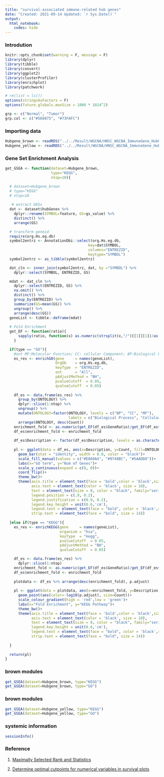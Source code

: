 ```yaml
---
title: "survival-associated immune-related hub genes"
date: "Created: 2021-09-14 Updated: `r Sys.Date()`"
output: 
  html_notebook:
    codes: hide
---
```


### Introdution
```r
knitr::opts_chunk$set(warning = F, message = F)
library(dplyr)
library(tibble)
library(convert)
library(ggplot2)
library(clusterProfiler)
library(enrichplot)
library(patchwork)

# rm(list = ls())
options(stringsAsFactors = F)
options(future.globals.maxSize = 1000 * 1024^2)

grp <- c("Normal", "Tumor")
grp.col <- c("#568875", "#73FAFC")
```


### Importing data 
```r
Hubgene_brown <- readRDS("../../Result/WGCNA/HNSC_WGCNA_ImmuneGene_HubGene_brown.RDS")
Hubgene_yellow <- readRDS("../../Result/WGCNA/HNSC_WGCNA_ImmuneGene_HubGene_yellow.RDS")
```


### Gene Set Enrichment Analysis 
```r
get_GSEA <- function(dataset=Hubgene_brown,
                     type="KEGG",
                     ntop=10){

  # dataset=Hubgene_brown
  # type="KEGG"
  # ntop=10
  
   # extract DEGs
  dat <- dataset$hubGenes %>%
    dplyr::rename(SYMBOL=feature, GS=gs_value) %>%
    distinct() %>%
    arrange(GS)

  # transform geneid
  require(org.Hs.eg.db)
  symbol2entrz <- AnnotationDbi::select(org.Hs.eg.db,
                                      key=dat$SYMBOL,
                                      columns="ENTREZID",
                                      keytype="SYMBOL")
  symbol2entrz <- as_tibble(symbol2entrz)

  dat_cln <- inner_join(symbol2entrz, dat, by ="SYMBOL") %>%
    dplyr::select(SYMBOL, ENTREZID, GS)

  mdat <- dat_cln %>%
    dplyr::select(ENTREZID, GS) %>%
    na.omit() %>%
    distinct() %>%
    group_by(ENTREZID) %>%
    summarize(GS=mean(GS)) %>%
    ungroup() %>%
    arrange(desc(GS))
  geneList <- tibble::deframe(mdat)
  
  # Fold Enrichment
  get_EF <- function(ratio){
      sapply(ratio, function(x) as.numeric(strsplit(x,"/")[[1]][1])/as.numeric(strsplit(x,"/")[[1]][2]))
    }   

  if(type == "GO"){
    #ont MF:Molecular Function; CC: cellular Component; BP:Biological Process.
    es_res <- enrichGO(gene     = names(geneList),
                       OrgDb    = org.Hs.eg.db,
                       keyType  = "ENTREZID",
                       ont      = "All",
                       pAdjustMethod = "BH",
                       pvalueCutoff  = 0.05,
                       qvalueCutoff  = 0.05)
    
    df_es <- data.frame(es_res) %>%
      group_by(ONTOLOGY) %>%
      dplyr::slice(1:ntop) %>%
      ungroup() %>%
      mutate(ONTOLOGY=factor(ONTOLOGY, levels = c("BP", "CC", "MF"),
                             labels = c("Biological Process", "Cellular Componet", "Molecular Function"))) %>%
      arrange(ONTOLOGY, desc(Count))
    enrichment_fold <- as.numeric(get_EF(df_es$GeneRatio)/get_EF(df_es$BgRatio)) 
    df_es$enrichment_fold <- enrichment_fold  
    
    df_es$Description <- factor(df_es$Description, levels = as.character(df_es$Description))
    
    pl <- ggplot(data = df_es, aes(x=Description, y=Count, fill=ONTOLOGY))+
      geom_bar(stat = "identity", width = 0.8, color = "black")+
      scale_fill_manual(values = c("#E860A4", "#9748BC", "#5AADD8"))+
      labs(x="GO term", y="Num of Genes")+
      scale_y_continuous(expand = c(0, 0))+
      coord_flip()+
      theme_bw()+
      theme(axis.title = element_text(face = 'bold',color = 'black',size = 14),
            axis.text = element_text(color = 'black', size = 10),
            text = element_text(size = 8, color = "black", family="serif"),
            legend.position = c(.9, 0.2),
            legend.justification = c(0.9, 0.2),
            legend.key.height = unit(0.6,'cm'),
            legend.text = element_text(face = "bold", color = 'black',size = 10),
            strip.text = element_text(face = "bold", size = 14))
    
  }else if(type == "KEGG"){
    es_res <- enrichKEGG(gene     = names(geneList),
                         organism = "hsa",
                         keyType  = "kegg",
                         pvalueCutoff  = 0.05,
                         pAdjustMethod = "BH",
                         qvalueCutoff  = 0.05)

    df_es <- data.frame(es_res) %>%
      dplyr::slice(1:ntop)
    enrichment_fold <- as.numeric(get_EF(df_es$GeneRatio)/get_EF(df_es$BgRatio)) 
    df_es$enrichment_fold <- enrichment_fold
    
    plotdata <- df_es %>% arrange(desc(enrichment_fold), p.adjust)
    
    pl <- ggplot(data = plotdata, aes(x=enrichment_fold, y=Description))+
      geom_point(aes(color=-log10(p.adjust), size=Count))+
      scale_colour_gradient(high = 'red',low = 'green')+
      labs(x="Fold Enrichment", y="KEGG Pathway")+
      theme_bw()+
      theme(axis.title = element_text(face = 'bold',color = 'black',size = 14),
            axis.text = element_text(color = 'black', size = 10),
            text = element_text(size = 8, color = "black", family="serif"),
            legend.key.height = unit(0.6,'cm'),
            legend.text = element_text(face = "bold", color = 'black',size = 10),
            strip.text = element_text(face = "bold", size = 14))    
      
  }
  
  return(pl)
}
```


### brown modules
```r
get_GSEA(dataset=Hubgene_brown, type="KEGG")
get_GSEA(dataset=Hubgene_brown, type="GO")
```


### brown modules
```r
get_GSEA(dataset=Hubgene_yellow, type="KEGG")
get_GSEA(dataset=Hubgene_yellow, type="GO")
```


### systemic information
```r
sessionInfo()
```


### Reference

1. [Maximally Selected Rank and Statistics](https://www.rdocumentation.org/packages/maxstat/versions/0.7-24/topics/maxstat.test)

2. [Determine optimal cutpoints for numerical variables in survival plots](http://r-addict.com/2016/11/21/Optimal-Cutpoint-maxstat.html)
